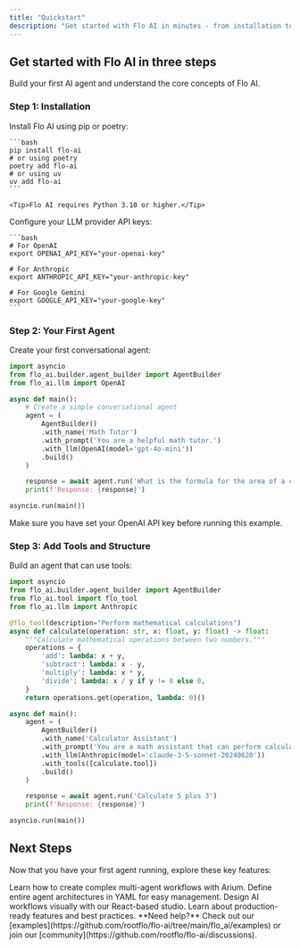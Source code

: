 ```yaml
---
title: "Quickstart"
description: "Get started with Flo AI in minutes - from installation to your first agent"
---
```


## Get started with Flo AI in three steps

Build your first AI agent and understand the core concepts of Flo AI.

### Step 1: Installation

<AccordionGroup>
  <Accordion icon="download" title="Install Flo AI">
    Install Flo AI using pip or poetry:
    
    ```bash
    pip install flo-ai
    # or using poetry
    poetry add flo-ai
    # or using uv
    uv add flo-ai
    ```
    
    <Tip>Flo AI requires Python 3.10 or higher.</Tip>
  </Accordion>
  <Accordion icon="key" title="Set up API keys">
    Configure your LLM provider API keys:
    
    ```bash
    # For OpenAI
    export OPENAI_API_KEY="your-openai-key"
    
    # For Anthropic
    export ANTHROPIC_API_KEY="your-anthropic-key"
    
    # For Google Gemini
    export GOOGLE_API_KEY="your-google-key"
    ```
  </Accordion>
</AccordionGroup>

### Step 2: Your First Agent

<Accordion icon="robot" title="Create a simple agent">
  Create your first conversational agent:

```python
import asyncio
from flo_ai.builder.agent_builder import AgentBuilder
from flo_ai.llm import OpenAI

async def main():
    # Create a simple conversational agent
    agent = (
        AgentBuilder()
        .with_name('Math Tutor')
        .with_prompt('You are a helpful math tutor.')
        .with_llm(OpenAI(model='gpt-4o-mini'))
        .build()
    )

    response = await agent.run('What is the formula for the area of a circle?')
    print(f'Response: {response}')

asyncio.run(main())
```

<Warning>Make sure you have set your OpenAI API key before running this example.</Warning>
</Accordion>

### Step 3: Add Tools and Structure

<Accordion icon="wrench" title="Create a tool-using agent">
  Build an agent that can use tools:

```python
import asyncio
from flo_ai.builder.agent_builder import AgentBuilder
from flo_ai.tool import flo_tool
from flo_ai.llm import Anthropic

@flo_tool(description="Perform mathematical calculations")
async def calculate(operation: str, x: float, y: float) -> float:
    """Calculate mathematical operations between two numbers."""
    operations = {
        'add': lambda: x + y,
        'subtract': lambda: x - y,
        'multiply': lambda: x * y,
        'divide': lambda: x / y if y != 0 else 0,
    }
    return operations.get(operation, lambda: 0)()

async def main():
    agent = (
        AgentBuilder()
        .with_name('Calculator Assistant')
        .with_prompt('You are a math assistant that can perform calculations.')
        .with_llm(Anthropic(model='claude-3-5-sonnet-20240620'))
        .with_tools([calculate.tool])
        .build()
    )

    response = await agent.run('Calculate 5 plus 3')
    print(f'Response: {response}')

asyncio.run(main())
```
</Accordion>

## Next Steps

Now that you have your first agent running, explore these key features:

<CardGroup cols={2}>

<Card title="Multi-Agent Workflows" icon="sitemap" href="/essentials/arium">
  Learn how to create complex multi-agent workflows with Arium.
</Card>

<Card title="YAML Configuration" icon="file-code" href="/essentials/yaml-workflows">
  Define entire agent architectures in YAML for easy management.
</Card>

<Card title="Visual Studio" icon="palette" href="/essentials/studio">
  Design AI workflows visually with our React-based studio.
</Card>

<Card title="Production Deployment" icon="rocket" href="/essentials/production">
  Learn about production-ready features and best practices.
</Card>

</CardGroup>

<Note>
  **Need help?** Check out our [examples](https://github.com/rootflo/flo-ai/tree/main/flo_ai/examples) or join our [community](https://github.com/rootflo/flo-ai/discussions).
</Note>
